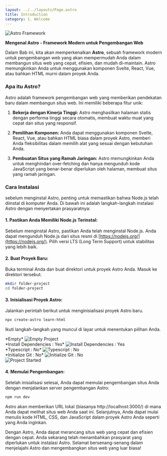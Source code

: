 ```yaml
---
layout: ../../layouts/Page.astro
title: Introduction
category: 1. Welcome
---
```


<img src="https://assets.website-files.com/63e3d6905bacd6855fa38c1c/63e3d6905bacd670cda391e7_Astro%20Framework%20Thumb-min.jpg" alt="Astro Framework" />

**Mengenal Astro - Framework Modern untuk Pengembangan Web**

Dalam Bab ini, kita akan memperkenalkan **Astro**, sebuah framework modern untuk pengembangan web yang akan mempermudah Anda dalam membangun situs web yang cepat, efisien, dan mudah di-maintain. Astro memungkinkan Anda untuk menggunakan komponen Svelte, React, Vue, atau bahkan HTML murni dalam proyek Anda.

### Apa itu Astro?

Astro adalah framework pengembangan web yang memberikan pendekatan baru dalam membangun situs web. Ini memiliki beberapa fitur unik:

1. **Bekerja dengan Kinerja Tinggi:** Astro menghasilkan halaman statis dengan performa tinggi secara otomatis, membuat waktu muat yang cepat dan situs yang responsif.

2. **Pemilihan Komponen:** Anda dapat menggunakan komponen Svelte, React, Vue, atau bahkan HTML biasa dalam proyek Astro, memberi Anda fleksibilitas dalam memilih alat yang sesuai dengan kebutuhan Anda.

3. **Pembuatan Situs yang Ramah Jaringan:** Astro memungkinkan Anda untuk menghindari over-fetching dan hanya mengunduh kode JavaScript yang benar-benar diperlukan oleh halaman, membuat situs yang ramah jaringan.

### Cara Instalasi

sebelum menginstal Astro, penting untuk memastikan bahwa Node.js telah diinstal di komputer Anda. Di bawah ini adalah langkah-langkah instalasi Astro dengan menyertakan prasyaratnya:

#### **1. Pastikan Anda Memiliki Node.js Terinstal:**

Sebelum menginstal Astro, pastikan Anda telah menginstal Node.js. Anda dapat mengunduh Node.js dari situs resmi di [https://nodejs.org/](https://nodejs.org/). Pilih versi LTS (Long Term Support) untuk stabilitas yang lebih baik.

#### **2. Buat Proyek Baru:**

Buka terminal Anda dan buat direktori untuk proyek Astro Anda. Masuk ke direktori tersebut.

```bash
mkdir folder-project
cd folder-project
```

#### **3. Inisialisasi Proyek Astro:**

Jalankan perintah berikut untuk menginisialisasi proyek Astro baru.

```bash
npx create-astro learn-html
```

Ikuti langkah-langkah yang muncul di layar untuk menentukan pilihan Anda.

<div>
*Empty*
<img src="/images/empty-project.png" alt="Empty Project" />
</div>

<div>
*Install Dependencies : Yes*
<img src="/images/install-dependency.png" alt="Install Dependencies : Yes" />
</div>

<div>
*Typescript : No*
<img src="/images/no-typescript.png" alt="Typescript : No" />
</div>


<div>
*Initialize Git : No*
<img src="/images/no-git.png" alt="Initialize Git : No" />
</div>

<div> 
<img src="/images/project-started.png" alt="Project Started" />
</div>





 


#### **4. Memulai Pengembangan:**

Setelah inisialisasi selesai, Anda dapat memulai pengembangan situs Anda dengan menjalankan server pengembangan Astro:

```bash
npm run dev
```

Astro akan memberikan URL lokal (biasanya http://localhost:3000/) di mana Anda dapat melihat situs web Anda saat ini. Selanjutnya, Anda dapat mulai menulis kode HTML, CSS, dan JavaScript dalam proyek Astro Anda seperti yang Anda inginkan.

Dengan Astro, Anda dapat merancang situs web yang cepat dan efisien dengan cepat. Anda sekarang telah menambahkan prasyarat yang diperlukan untuk instalasi Astro. Selamat bersenang-senang dalam menjelajahi Astro dan mengembangkan situs web yang luar biasa!

<div class="flex gap-3 w-full ">
<Prev title="Code Editor" href="/1-hari-jadi-programmer/code-editor" />
<Next title="Mengenal HTML" href="/1-hari-jadi-programmer/mengenal-html" />
</div>